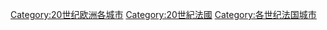 [[Category:20世纪欧洲各城市|Category:20世纪欧洲各城市]]
[[Category:20世紀法國|Category:20世紀法國]]
[[Category:各世纪法国城市|Category:各世纪法国城市]]